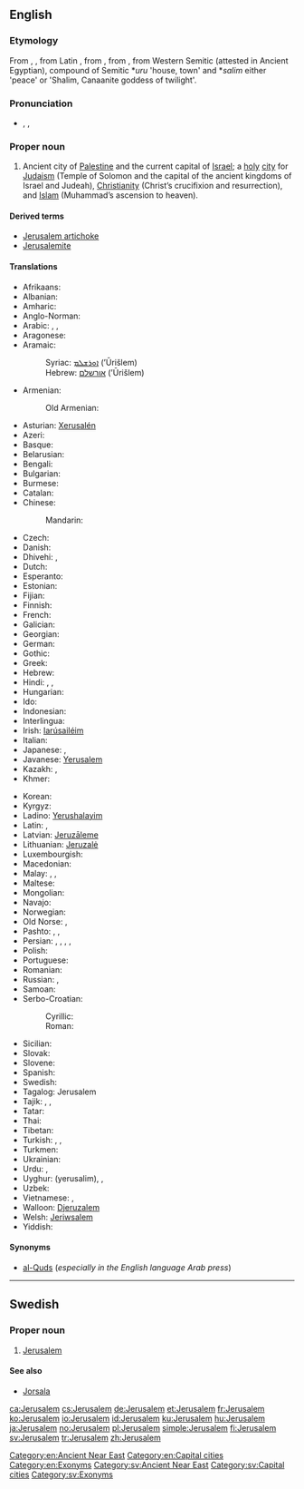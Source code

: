 {{also|Jérusalem|Jerúsalem|Jerusalém}}
==English==
{{wikipedia}}

===Etymology===
From {{etyl|LL.}} {{term|Ierusalem|lang=la}}, {{term|Hierusalem|lang=la}}, from Latin {{term|Hierosolyma|lang=la}}, from {{etyl|grc}} {{term|Ἰερουσαλήμ|tr=Ierousalēm|lang=grc}}, from {{etyl|he}} {{term|ירושלים|יְרוּשָׁלַיִם|tr=Yerushalayim|lang=he}}, from Western Semitic {{term||Urušalimmi}} (attested in Ancient Egyptian), compound of Semitic *''uru'' 'house, town' and *''salim'' either 'peace' or 'Shalim, Canaanite goddess of twilight'.

===Pronunciation===
* {{enPR|jə-ro͞o'sə-ləm|jə-ro͞o'zə-ləm}}, {{IPA|/dʒəˈruːsələm/|/dʒəˈruːzələm/}}, {{X-SAMPA|/dZ@"ru:s@l@m/|/dZ@"ru:z@l@m/}}

===Proper noun===
{{en-proper noun}}

# Ancient city of [[Palestine]] and the current capital of [[Israel]]; a [[holy]] [[city]] for [[Judaism]] (Temple of Solomon and the capital of the ancient kingdoms of Israel and Judeah), [[Christianity]] (Christ’s crucifixion and resurrection), and [[Islam]] (Muhammad’s ascension to heaven).

====Derived terms====
* [[Jerusalem artichoke]]
* [[Jerusalemite]]

====Translations====
{{trans-top|city}}
* Afrikaans: {{t-|af|Jerusalem}}
* Albanian: {{t-|sq|Jeruzalemi}}
* Amharic: {{t-|am|እየሩሳሌም|tr=əyärusalem|sc=Ethi}}
* Anglo-Norman: {{tø|xno|Ierusalem}}
* Arabic: {{qualifier|preferred by Arabs}} {{t-|ar|القدس|f|tr=al-quds}},  {{qualifier|official in Israel}} {{t-|ar|أورشليم|f|tr=ʾūrušalīm}},  {{t-|ar|بيت المقدس|m|tr=bayt al-muqáddas, bayt al-máqdis}}
* Aragonese: {{t-|an|Cherusalén}}
* Aramaic:
*: Syriac: [[ܐܘܪܫܠܡ]] (’Ūrišlem)
*: Hebrew: [[אורשלם]] (’Ūrišlem)
* Armenian: {{t-|hy|Երուսաղեմ|tr=Erusaġem}}
*: Old Armenian: {{tø|xcl|Երուսաղէմ|tr=Erusałēm|sc=Armn}}
* Asturian: [[Xerusalén]]
* Azeri: {{t-|az|Qüds}}
* Basque: {{t-|eu|Jerusalem}}
* Belarusian: {{t-|be|Ерусалім|m|tr=Jerusalím}}
* Bengali: {{t-|bn|জেরুসালেম|tr=jerusalem|sc=Beng}}
* Bulgarian: {{t-|bg|Йерусалим|m|tr=Jerusalím}}
* Burmese: {{t-|my|ဂျေရုဆလင်မြို့|sc=Mymr}}
* Catalan: {{t+|ca|Jerusalem}}
* Chinese:
*: Mandarin: {{t-|cmn|耶路撒冷|tr=Yēlùsālěng|sc=Hani}}
* Czech: {{t+|cs|Jeruzalém|m}}
* Danish: {{t-|da|Jerusalem}}
* Dhivehi: {{t-|dv|އޫރުޝަލީމް|tr=ūrušalīm|sc=Thaa}}, {{t-|dv|ޤުދުސް|tr=qudus|sc=Thaa}}
* Dutch: {{t-|nl|Jeruzalem}}
* Esperanto: {{t-|eo|Jerusalemo}}
* Estonian: {{t-|et|Jeruusalemm}}
* Fijian: {{t-|fj|Jerusalemi}}
* Finnish: {{t+|fi|Jerusalem}}
* French: {{t+|fr|Jérusalem}}
* Galician: {{t+|gl|Xerusalén}}
* Georgian: {{t-|ka|იერუსალიმი|tr=ierusalimi|sc=Geor}}
* German: {{t+|de|Jerusalem}}
* Gothic: {{tø|got|𐌹𐌰𐌹𐍂𐌿𐍃𐌰𐌿𐌻𐍅𐌼𐌰|sc=Goth}}
* Greek: {{t+|el|Ιεροσόλυμα|n|p|tr=ierosólima}}
* Hebrew: {{t+|he|ירושלים|alt=יְרוּשָׁלַיִם|tr=Yerushalayim}}
* Hindi: {{t-|hi|यरुशलम|tr=yaruśalam}},  {{t-|hi|येरुशलम|tr=yēruśalam}},  {{t-|hi|अल-क़ुद्स|tr=al-quds}}
* Hungarian: {{t+|hu|Jeruzsálem}}
* Ido: {{t+|io|Jerusalem}}
* Indonesian: {{t-|id|Yerusalem}}
* Interlingua: {{t-|ia|Jerusalem}}
* Irish: [[Iarúsailéim]]
* Italian: {{t-|it|Gerusalemme|f}}
* Japanese: {{t-|ja|エルサレム|tr=Erusaremu}},  {{t-|ja|イェルサレム|tr=Yerusaremu}}
* Javanese: [[Yerusalem]]
* Kazakh: {{t|kk|Иерусалим|tr=Ïerwsalïm|sc=Cyrl}}, {{t|kk|Құдіс|tr=Qudis|sc=Cyrl}}
* Khmer: {{t-|km|ហ្សេរុយសាឡឹម|tr=hseruysāḷʉm|sc=Khmr}}
{{trans-mid}}
* Korean: {{t+|ko|예루살렘|tr=Yerusalem|sc=Hang}}
* Kyrgyz: {{t-|ky|Иерусалим|tr=İyerusalim|sc=Cyrl}}
* Ladino: [[Yerushalayim]]
* Latin: {{t-|la|Hierosolyma|f}}, {{t-|la|Hierusalem|n}}
* Latvian: [[Jeruzāleme]]
* Lithuanian: [[Jeruzalė]]
* Luxembourgish: {{t-|lb|Jerusalem}}
* Macedonian: {{t-|mk|Ерусалим|m|tr=Erúsalim}}
* Malay: {{t-|ms|Baitulmuqaddis}}, {{t-|ms|Baitulmaqdis}}, {{t-|ms|Jerusalem}}
* Maltese: {{t-|mt|Ġerusalemm}}
* Mongolian: {{t-|mn|Иерусалим|m|tr=Iyerusalím|sc=Cyrl}}
* Navajo: {{tø|nv|Jííwoosalem}}
* Norwegian: {{t+|no|Jerusalem}}
* Old Norse: {{tø|non|Jórsalir|m|p}}, {{tø|non|Jórsalaborg|f}}
* Pashto: {{t-|ps|قدس|tr=Quds|sc=ps-Arab}}, {{t+|ps|بيت المقدس|tr=Baytu l-Muqadas|sc=ps-Arab}}, {{t-|ps|يروشلم|tr=Yarūšalim|sc=ps-Arab}}
* Persian: {{t+|fa|بیت‌المقدس|tr=Beyt-ol-Moqaddas}}, {{t-|fa|اورشلیم مقدس|tr=Oršalim-e Moqaddas}},  {{t-|fa|قدس شریف|tr=Qods-e Šarif}},  {{t+|fa|اورشلیم|tr=Oršalim}}, {{t+|fa|قدس|tr=Qods|sc=fa-Arab}}
* Polish: {{t+|pl|Jerozolima}}
* Portuguese: {{t+|pt|Jerusalém|f}}
* Romanian: {{t+|ro|Ierusalim}}
* Russian: {{t+|ru|Иерусалим|m|tr=Ijerusalím}}, {{qualifier|rare, Muslim}} {{t-|ru|Аль-Кудс|m|tr=Al’-Kúds|sc=Cyrl}}
* Samoan: {{t-|sm|Ierusalema}}
* Serbo-Croatian:
*: Cyrillic: {{t-|sh|Јерусалим|m|sc=Cyrl}}
*: Roman: {{t-|sh|Jerusalim|m}}
* Sicilian: {{t-|scn|Girusalemmi}}
* Slovak: {{t-|sk|Jeruzalem}}
* Slovene: {{t+|sl|Jeruzalem|alt=Jerúzalem|m}}
* Spanish: {{t+|es|Jerusalén}}
* Swedish: {{t+|sv|Jerusalem}}
* Tagalog: Jerusalem
* Tajik: {{t-|tg|Уршалим|tr=Uršalim|sc=Cyrl}}, {{t-|tg|Қуддус|tr=Quddus|sc=Cyrl}}, {{t-|tg|Байтулмуқаддас|tr=Baytulmuqaddas|sc=Cyrl}}
* Tatar: {{t-|tt|Коддес|tr=Qoddes|sc=Cyrl}}
* Thai: {{t-|th|เยรูซาเลม|tr=Yērūsālēm}}
* Tibetan: {{t-|bo|ཇེ་རུ་ས་ལེམ།|sc=Tibt}}
* Turkish: {{t+|tr|Kudüs}}, {{t-|tr|Kudsişerif}}, {{t-|tr|Yeruşalim}}
* Turkmen: {{t-|tk|Iýerusalim}}
* Ukrainian: {{t-|uk|Єрусалим|m|tr=Jerusalým}}
* Urdu: {{t-|ur|یوروشلم|tr=Yurušalem}},  {{t-|ur|یروشلم|tr=Yarušalem}}
* Uyghur: {{ug-Arab|[[يېرۇسالېم]]}} (yerusalim), {{t-|ug|يېرۇسالېم|tr=yerusalim|sc=ug-Arab}}, {{t-|ug|قۇددۇس|tr=quddus|sc=ug-Arab}}
* Uzbek: {{t-|uz|Quddus}}
* Vietnamese: {{t-|vi|Jerusalem}}, {{t-|vi|Giê-ru-da-lem}}
* Walloon: [[Djeruzalem]]
* Welsh: [[Jeriwsalem]]
* Yiddish: {{t-|yi|ירושלים|n|tr=Yerushaláyim|sc=Hebr}}
{{trans-bottom}}

====Synonyms====
* [[al-Quds]] (''especially in the English language Arab press'')

[[Category:en:Ancient Near East]]
[[Category:en:Capital cities]]
[[Category:en:Exonyms]]

----

==Swedish==

===Proper noun===
{{head|sv|proper noun}}

# [[#English|Jerusalem]]

====See also====
* [[Jorsala]]

[[Category:sv:Ancient Near East]]
[[Category:sv:Capital cities]]
[[Category:sv:Exonyms]]

[[ca:Jerusalem]]
[[cs:Jerusalem]]
[[de:Jerusalem]]
[[et:Jerusalem]]
[[fr:Jerusalem]]
[[ko:Jerusalem]]
[[io:Jerusalem]]
[[id:Jerusalem]]
[[ku:Jerusalem]]
[[hu:Jerusalem]]
[[ja:Jerusalem]]
[[no:Jerusalem]]
[[pl:Jerusalem]]
[[simple:Jerusalem]]
[[fi:Jerusalem]]
[[sv:Jerusalem]]
[[tr:Jerusalem]]
[[zh:Jerusalem]]